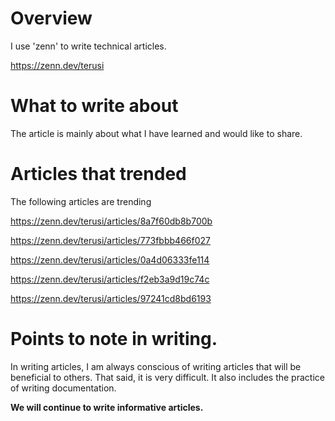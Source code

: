 # Overview

I use 'zenn' to write technical articles.

https://zenn.dev/terusi

# What to write about

The article is mainly about what I have learned and would like to share.

# Articles that trended

The following articles are trending

https://zenn.dev/terusi/articles/8a7f60db8b700b

https://zenn.dev/terusi/articles/773fbbb466f027

https://zenn.dev/terusi/articles/0a4d06333fe114

https://zenn.dev/terusi/articles/f2eb3a9d19c74c

https://zenn.dev/terusi/articles/97241cd8bd6193

# Points to note in writing.

In writing articles, I am always conscious of writing articles that will be beneficial to others. That said, it is very difficult. It also includes the practice of writing documentation.

**We will continue to write informative articles.**


